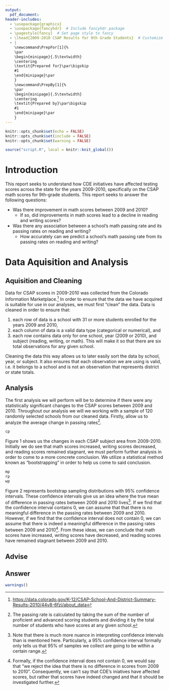 ```yaml
---
output:
  pdf_document:
header-includes:
  - \usepackage{graphicx}
  - \usepackage{fancyhdr}  # Include fancyhdr package
  - \pagestyle{fancy}  # Set page style to fancy
  - \lhead{2009-2010 CSAP Results for 9th Grade Students}  # Customize header
  - |
    \newcommand\PrepFor[1]{%
    \par
    \begin{minipage}{.5\textwidth}
    \centering
    \textit{Prepared for}\par\bigskip
    #1
    \end{minipage}\par
    }
    \newcommand\PrepBy[1]{%
    \par
    \begin{minipage}{.5\textwidth}
    \centering
    \textit{Prepared by}\par\bigskip
    #1
    \end{minipage}\par
    }
---
```


```r
knitr::opts_chunk$set(echo = FALSE)
knitr::opts_chunk$set(include = FALSE)
knitr::opts_chunk$set(warning = FALSE)
```

```r
source("script.R", local = knitr::knit_global())
```

```{=tex}
\begin{titlepage}
\centering

\null\vfill

{\bfseries\Large
2009-2010 CSAP Results for 9th Grade Students
}

\vfill

\PrepFor{\includegraphics[width=1\textwidth]{cde_logo_fullColor-hor.png} }


\vfill

\PrepBy{Nicholas Nguyen}

\vfill

May 6, 2024

\vfill
\vfill
\end{titlepage}
```
# Introduction

This report seeks to understand how CDE initiatives have affected testing scores across the state for the years 2009-2010, specifically on the CSAP math scores for 9th-grade students. This report seeks to answer the following questions:

-   Was there improvement in math scores between 2009 and 2010?
    -   If so, did improvements in math scores lead to a decline in reading and writing scores?
-   Was there any association between a school's math passing rate and its passing rates on reading and writing?
    -   How accurately can we predict a school's math passing rate from its passing rates on reading and writing?

# Data Aquisition and Analysis

## Aquisition and Cleaning

Data for CSAP scores in 2009-2010 was collected from the Colorado Information Marketplace.[^1] In order to ensure that the data we have acquired is suitable for use in our analyses, we must first "clean" the data. Data is cleaned in order to ensure that:

[^1]: <https://data.colorado.gov/K-12/CSAP-School-And-District-Summary-Results-2010/44v8-6fzj/about_data>

1.  each row of data is a school with 31 or more students enrolled for the years 2009 and 2010,
2.  each column of data is a valid data type (categorical or numerical), and
3.  each row contains data only for one school, year (2009 or 2010), and subject (reading, writing, or math). This will make it so that there are six total observations for any given school.

Cleaning the data this way allows us to later easily sort the data by school, year, or subject. It also ensures that each observation we are using is valid, i.e. it belongs to a school and is not an observation that represents district or state totals.

## Analysis

The first analysis we will perform will be to determine if there were any statistically significant changes to the CSAP scores between 2009 and 2010. Throughout our analysis we will we working with a sample of 120 randomly selected schools from our cleaned data. Firstly, allow us to analyze the average change in passing rates[^2].

[^2]: The passing rate is calculated by taking the sum of the number of proficient and advanced scoring students and dividing it by the total number of students who have scores at any given school.

```r
cp
```

Figure 1 shows us the changes in each CSAP subject area from 2009-2010. Initially we do see that math scores increased, writing scores decreased, and reading scores remained stagnant, we must perform further analysis in order to come to a more concrete conclusion. We utilize a statistical method known as "bootstrapping" in order to help us come to said conclusion. 

```r
mp
rp
wp
```

Figure 2 represents bootstrap sampling distributions with 95% confidence intervals. These confidence intervals give us an idea where the true mean of difference in passing rates between 2009 and 2010 lives^[Note that there is much more nuance in interpreting confidence intervals than is mentioned here. Particularly, a 95% confidence interval formally only tells us that 95% of samples we collect are going to be within a certain range.]. If we find that the confidence interval contains 0, we can assume that that there is no meaningful difference in the passing rates between 2009 and 2010. However, if we find that the confidence interval does not contain 0, we can assume that there is indeed a meaningful difference in the passing rates between 2009 and 2010^[Formally, if the confidence interval does not contain 0, we would say that "we reject the idea that there is no difference in scores from 2009 to 2010". Consequently, we can't say that CDE's iniatives have affected scores, but rather that scores have indeed changed and that it should be investigated further.]. From these ideas, we can conclude that math scores have increased, writing scores have decreased, and reading scores have remained stagnant between 2009 and 2010.

## Advise

## Answer

```r
warnings()
```
